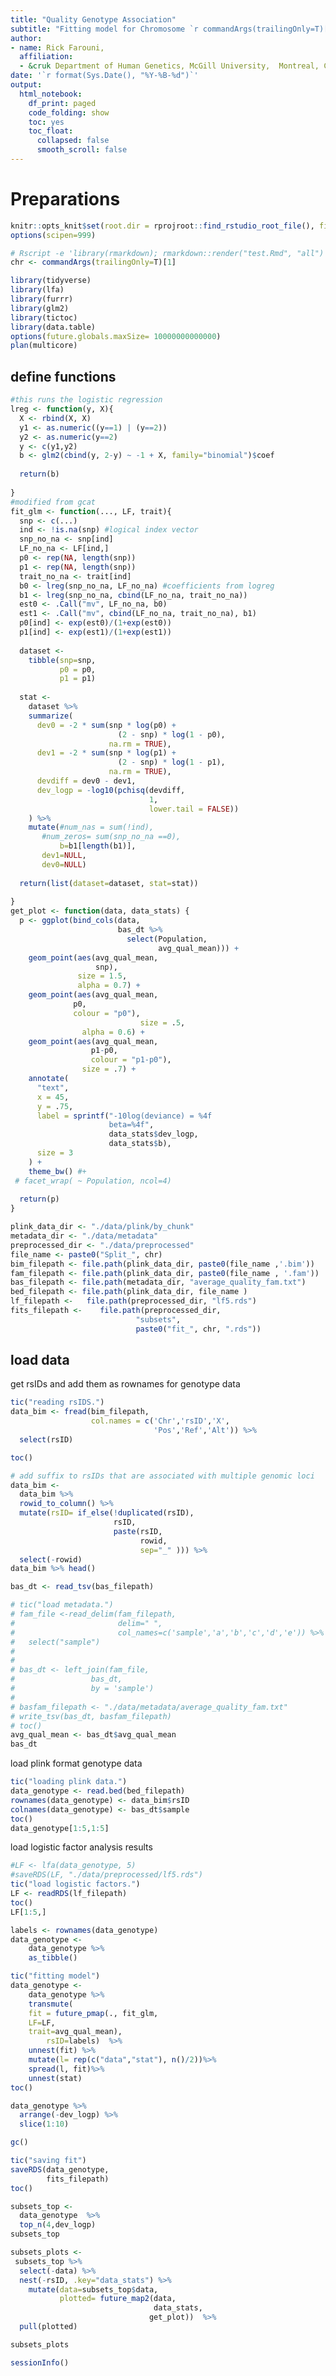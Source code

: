 ```yaml
---
title: "Quality Genotype Association"
subtitle: "Fitting model for Chromosome `r commandArgs(trailingOnly=T)[1]`"
author: 
- name: Rick Farouni, 
  affiliation:
  - &cruk Department of Human Genetics, McGill University,  Montreal, Canada
date: '`r format(Sys.Date(), "%Y-%B-%d")`'
output:
  html_notebook:
    df_print: paged
    code_folding: show
    toc: yes
    toc_float: 
      collapsed: false
      smooth_scroll: false
---
```

  
# Preparations
  
```r
knitr::opts_knit$set(root.dir = rprojroot::find_rstudio_root_file(), fig.width=16)
options(scipen=999)

# Rscript -e 'library(rmarkdown); rmarkdown::render("test.Rmd", "all")'  "22_10000" 
chr <- commandArgs(trailingOnly=T)[1]
```

```r
library(tidyverse)
library(lfa)
library(furrr)
library(glm2)
library(tictoc)
library(data.table)
options(future.globals.maxSize= 10000000000000)
plan(multicore)
```

## define functions

```r
#this runs the logistic regression
lreg <- function(y, X){
  X <- rbind(X, X)
  y1 <- as.numeric((y==1) | (y==2))
  y2 <- as.numeric(y==2)
  y <- c(y1,y2)
  b <- glm2(cbind(y, 2-y) ~ -1 + X, family="binomial")$coef
  
  return(b)
  
}
#modified from gcat
fit_glm <- function(..., LF, trait){
  snp <- c(...)
  ind <- !is.na(snp) #logical index vector
  snp_no_na <- snp[ind]
  LF_no_na <- LF[ind,]
  p0 <- rep(NA, length(snp))
  p1 <- rep(NA, length(snp))
  trait_no_na <- trait[ind]
  b0 <- lreg(snp_no_na, LF_no_na) #coefficients from logreg 
  b1 <- lreg(snp_no_na, cbind(LF_no_na, trait_no_na))
  est0 <- .Call("mv", LF_no_na, b0)
  est1 <- .Call("mv", cbind(LF_no_na, trait_no_na), b1)
  p0[ind] <- exp(est0)/(1+exp(est0))
  p1[ind] <- exp(est1)/(1+exp(est1))
  
  dataset <-
    tibble(snp=snp,
           p0 = p0,
           p1 = p1)
  
  stat <-
    dataset %>%
    summarize(
      dev0 = -2 * sum(snp * log(p0) +
                        (2 - snp) * log(1 - p0),
                      na.rm = TRUE),
      dev1 = -2 * sum(snp * log(p1) +
                        (2 - snp) * log(1 - p1),
                      na.rm = TRUE),
      devdiff = dev0 - dev1,
      dev_logp = -log10(pchisq(devdiff,
                               1,
                               lower.tail = FALSE))
    ) %>% 
    mutate(#num_nas = sum(!ind),
	   #num_zeros= sum(snp_no_na ==0),
           b=b1[length(b1)],
	   dev1=NULL,
	   dev0=NULL)
  
  return(list(dataset=dataset, stat=stat))
         
}
get_plot <- function(data, data_stats) {
  p <- ggplot(bind_cols(data,
                        bas_dt %>%
                          select(Population,
                                 avg_qual_mean))) +
    geom_point(aes(avg_qual_mean,
                   snp),
               size = 1.5,
               alpha = 0.7) +
    geom_point(aes(avg_qual_mean,
              p0,
              colour = "p0"),
                             size = .5,
                alpha = 0.6) +
    geom_point(aes(avg_qual_mean,
                  p1-p0,
                  colour = "p1-p0"),
                size = .7) + 
    annotate(
      "text",
      x = 45,
      y = .75,
      label = sprintf("-10log(deviance) = %4f 
                      beta=%4f",
                      data_stats$dev_logp,
                      data_stats$b),
      size = 3
    ) +
    theme_bw() #+
 # facet_wrap( ~ Population, ncol=4)
  
  return(p)
}
```

```r
plink_data_dir <- "./data/plink/by_chunk"
metadata_dir <- "./data/metadata"
preprocessed_dir <- "./data/preprocessed"
file_name <- paste0("Split_", chr)
bim_filepath <- file.path(plink_data_dir, paste0(file_name ,'.bim'))
fam_filepath <- file.path(plink_data_dir, paste0(file_name , '.fam'))
bas_filepath <- file.path(metadata_dir, "average_quality_fam.txt")
bed_filepath <- file.path(plink_data_dir, file_name )
lf_filepath <-   file.path(preprocessed_dir, "lf5.rds")  
fits_filepath <- 	file.path(preprocessed_dir, 
                            "subsets",
                            paste0("fit_", chr, ".rds"))
```



## load data

get rsIDs and add them as rownames for genotype data
```r
tic("reading rsIDS.")
data_bim <- fread(bim_filepath, 
                  col.names = c('Chr','rsID','X',
                                'Pos','Ref','Alt')) %>%
  select(rsID)

toc()
```



```r
# add suffix to rsIDs that are associated with multiple genomic loci
data_bim <- 
  data_bim %>%  
  rowid_to_column() %>% 
  mutate(rsID= if_else(!duplicated(rsID),
                       rsID,
                       paste(rsID,
                             rowid,
                             sep="_" ))) %>% 
  select(-rowid)
data_bim %>% head()
```


```r
bas_dt <- read_tsv(bas_filepath)

# tic("load metadata.")
# fam_file <-read_delim(fam_filepath, 
#                       delim=" ", 
#                       col_names=c('sample','a','b','c','d','e')) %>%
#   select("sample")
#                  
# 
# bas_dt <- left_join(fam_file, 
#                 bas_dt,
#                 by = 'sample') 
# 
# basfam_filepath <- "./data/metadata/average_quality_fam.txt"
# write_tsv(bas_dt, basfam_filepath)
# toc()
avg_qual_mean <- bas_dt$avg_qual_mean
bas_dt
```


load plink format genotype data
```r
tic("loading plink data.")
data_genotype <- read.bed(bed_filepath)
rownames(data_genotype) <- data_bim$rsID
colnames(data_genotype) <- bas_dt$sample
toc()
data_genotype[1:5,1:5]
```


load logistic factor analysis results
```r
#LF <- lfa(data_genotype, 5)
#saveRDS(LF, "./data/preprocessed/lf5.rds")
tic("load logistic factors.")
LF <- readRDS(lf_filepath)
toc()
LF[1:5,]
```


```r
labels <- rownames(data_genotype)
data_genotype <- 
	data_genotype %>%
	as_tibble()

tic("fitting model")
data_genotype <- 
	data_genotype %>%
	transmute(
	fit = future_pmap(., fit_glm,
	LF=LF, 
	trait=avg_qual_mean),
		rsID=labels)  %>%
	unnest(fit) %>%
	mutate(l= rep(c("data","stat"), n()/2))%>%
	spread(l, fit)%>%
	unnest(stat)
toc()
```



```r
data_genotype %>%
  arrange(-dev_logp) %>% 
  slice(1:10)
```

```r
gc()
```

```r
tic("saving fit")
saveRDS(data_genotype,
        fits_filepath)
toc()
```



```r
subsets_top <-  
  data_genotype  %>%
  top_n(4,dev_logp) 
subsets_top
```


```r
subsets_plots <-
 subsets_top %>%
  select(-data) %>%
  nest(-rsID, .key="data_stats") %>%
    mutate(data=subsets_top$data,
           plotted= future_map2(data,
                                data_stats,
                               get_plot))  %>%
  pull(plotted)
```

```r
subsets_plots
```

```r
sessionInfo()
```



